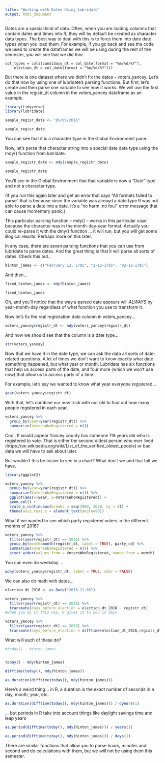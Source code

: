 ```yaml
---
title: "Working with Dates Using Lubridate"
output: html_document
---
```


Dates are a special kind of data. Often, when you are loading columns that contain dates and times into R, they will by default be created as character data types. The best way to deal with this is to force them into date date types when you load them. For example, if you go back and see the code we used to create the dataframes we will be using during the rest of the semester, you will see that we did this:


    col_types = cols(candidacy_dt = col_date(format = "%m/%d/%Y"), 
        election_dt = col_date(format = "%m/%d/%Y")))


But there is one dataset where we didn't fix the dates -- voters_yancey. Let's do that now by using one of lubridate's parsing functions. But first, let's create and then parse one variable to see how it works. We will use the first value in the registr_dt column in the voters_yancey dataframe as an example.

```r
library(tidyverse)
library(lubridate)
```


```r

sample_regisr_date <- "05/05/2016"

sample_regisr_date

```

You can see that it is a character type in the Global Environment pane.

Now, let's parse that character string into a special date data type using the mdy() function from lubridate.


```r
sample_registr_date <- mdy(sample_registr_date)

sample_registr_date
```

You'll see in the Global Environment that that variable is now a "Date" type and not a character type.

(If you run this again later and get an error that says "All formats failed to parse" that is because since the variable was alreayd a date type R was not able to parse a date into a date. It's a "no harm, no foul" error message that can cause momentary panic.)

This particular parsing function -- mdy() -- works in this particular case because the character was in the month-day-year format. Actually you could re-parse it with the dmy() function ... it will run, but you will get some illogical results. Perhaps more on this later.

In any case, there are seven parsing functions that you can use from lubridate to parse dates. And the great thing is that it will parse all sorts of dates. Check this out... 

```r
hinton_james <- c("February 12, 1795", "2-12-1795", "02-12-1795")
```

And then... 

```r
fixed_hinton_james <- mdy(hinton_james)

fixed_hinton_james
```

Oh, and you'll notice that the way a parsed date appears will *ALWAYS* by year-month-day regardless of what function you use to transform it.

Now let's fix the real registration date column in voters_yancey... 

```r
voters_yancey$registr_dt <- mdy(voters_yancey$registr_dt)
```

And now we should see that the column is a date type... 

```r
str(voters_yancey)
```

Now that we have it in the date type, we can ask the data all sorts of date-related questions. A lot of times we don't want to know exactly what date something happened, but what year or month. Lubridate has six functions that help us access parts of the date, and four more (which we won't use now) that allow us to access parts of a time.

For example, let's say we wanted to know what year everyone registered...
```r
year(voters_yancey$registr_dt)
```

With that, let's combine our new trick with our old to find out how many people registered in each year.
















```r
voters_yancey %>% 
  group_by(year=year(registr_dt)) %>%
  summarize(VotersWhoRegistered = n())
```


Cool. It would appear Yancey county has someone 119 years old who is registered to vote. That is either the second oldest person who ever lived (https://en.wikipedia.org/wiki/List_of_the_verified_oldest_people) or bad data we will have to ask about later.

But wouldn't this be easier to see in a chart? What don't we add that toll we have.

```r
library(ggplot2)

voters_yancey %>% 
  group_by(year=year(registr_dt)) %>%
  summarize(VotersWhoRegistered = n()) %>%
  ggplot(aes(x=year, y=VotersWhoRegistered)) + 
  geom_col() +
  scale_x_continuous(breaks = seq(1900, 2020, by = 4)) +
  theme(axis.text.x = element_text(angle=90))
```



What if we wanted to see which party registered voters in the different months of 2016?








```r
voters_yancey %>% 
  filter(year(registr_dt) == 2016) %>%
  group_by(month=month(registr_dt, label = TRUE), party_cd) %>%
  summarize(VotersWhoRegistered = n()) %>%
  pivot_wider(values_from = VotersWhoRegistered, names_from = month) 

```




You can even do weekday ...
```r
wday(voters_yancey$registr_dt, label = TRUE, abbr = FALSE)
```


We can also do math with dates...

```r
election_dt_2016 <- as.Date("2016-11-08")

voters_yancey %>%
  filter(year(registr_dt) == 2016) %>%
  transmute(days_before_election = election_dt_2016 - registr_dt)
#when you do it this way, R gives it to you in days.


```

```r
voters_yancey %>%
  filter(year(registr_dt) == 2016) %>%
  transmute(days_before_election = difftime(election_dt_2016,registr_dt))
```


What will each of these do?

```r

#today() - hinton_james


today() - mdy(hinton_james)
```

```r
difftime(today(), mdy(hinton_james))
```


```r
as.duration(difftime(today(), mdy(hinton_james)))
```



Here's a weird thing... in R, a duration is the exact number of seconds in a day, month, year, etc.

```r
as.duration(difftime(today(), mdy(hinton_james))) / dyears(1)
```


... but periods in R take into account things like daylight savings time and leap years

```r
as.period(difftime(today(), mdy(hinton_james))) / years(1)
```

```r
as.period(difftime(today(), mdy(hinton_james))) / days(1)
```


There are similar functions that allow you to parse hours, minutes and second and do calculations with them, but we will not be using them this semester.


